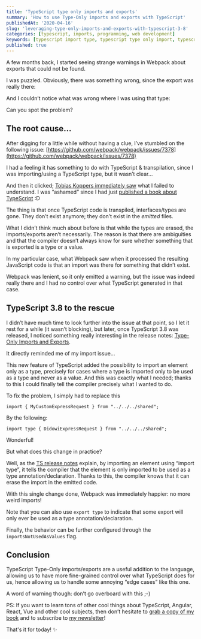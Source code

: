 ```yaml
---
title: 'TypeScript type only imports and exports'
summary: 'How to use Type-Only imports and exports with TypeScript'
publishedAt: '2020-04-16'
slug: 'leveraging-type-only-imports-and-exports-with-typescript-3-8'
categories: [typescript, imports, programming, web development]
keywords: [typescript import type, typescript type only import, typescript export type, typescript]
published: true
---
```


A few months back, I started seeing strange warnings in Webpack about exports that could not be found.

I was puzzled. Obviously, there was something wrong, since the export was really there:

<Gist gistLink="dsebastien/f542e2b00a3be272c4ad58ace37b50ce" />

And I couldn’t notice what was wrong where I was using that type:

<Gist gistLink="dsebastien/db4f8516ece24de8afe61ee2e99eab81" />

Can you spot the problem?

## The root cause…

After digging for a little while without having a clue, I’ve stumbled on the following issue: [https://github.com/webpack/webpack/issues/7378](https://github.com/webpack/webpack/issues/7378)

I had a feeling it has something to do with TypeScript & transpilation, since I was importing/using a TypeScript type, but it wasn’t clear…

And then it clicked; [Tobias Koppers immediately saw](https://github.com/webpack/webpack/issues/7378#issuecomment-392264102) what I failed to understand. I was “ashamed” since I had just [published a book about TypeScript](https://www.amazon.com/Learn-TypeScript-Building-Applications-understanding-ebook/dp/B081FB89BL?tag=dsebastien00-20) :D

The thing is that once TypeScript code is transpiled, interfaces/types are gone. They don’t exist anymore; they don’t exist in the _emitted_ files.

What I didn’t think much about before is that while the types are erased, the imports/exports aren’t necessarily. The reason is that there are ambiguities and that the compiler doesn’t always know for sure whether something that is exported is a type or a value.

In my particular case, what Webpack saw when it processed the resulting JavaScript code is that an import was there for something that didn’t exist.

Webpack was lenient, so it only emitted a warning, but the issue was indeed really there and I had no control over what TypeScript generated in that case.

## TypeScript 3.8 to the rescue

I didn’t have much time to look further into the issue at that point, so I let it rest for a while (it wasn’t blocking), but later, once TypeScript 3.8 was released, I noticed something really interesting in the release notes: [Type-Only Imports and Exports](https://devblogs.microsoft.com/typescript/announcing-typescript-3-8/#type-only-imports-exports).

It directly reminded me of my import issue…

This new feature of TypeScript added the possibility to import an element only as a type, precisely for cases where a type is imported only to be used as a type and never as a value. And this was exactly what I needed; thanks to this I could finally tell the compiler precisely what I wanted to do.

To fix the problem, I simply had to replace this

```
import { MyCustomExpressRequest } from "../../../shared";
```

By the following:

```
import type { DidowiExpressRequest } from "../../../shared";
```

Wonderful!

But what does this change in practice?

Well, as the [TS release notes](https://devblogs.microsoft.com/typescript/announcing-typescript-3-8/#type-only-imports-exports) explain, by importing an element using “import type”, it tells the compiler that the element is only imported to be used as a type annotation/declaration. Thanks to this, the compiler knows that it can erase the import in the emitted code.

With this single change done, Webpack was immediately happier: no more weird imports!

Note that you can also use `export type` to indicate that some export will only ever be used as a type annotation/declaration.

Finally, the behavior can be further configured through the `importsNotUsedAsValues` flag.

## Conclusion

TypeScript Type-Only imports/exports are a useful addition to the language, allowing us to have more fine-grained control over what TypeScript does for us, hence allowing us to handle some annoying “edge cases” like this one.

A word of warning though: don’t go overboard with this ;-)

PS: If you want to learn tons of other cool things about TypeScript, Angular, React, Vue and other cool subjects, then don’t hesitate to [grab a copy of my book](https://www.amazon.com/Learn-TypeScript-Building-Applications-understanding-ebook/dp/B081FB89BL?tag=dsebastien00-20) and to subscribe to [my newsletter](https://newsletter.dsebastien.net)!

That's it for today! ✨

<BlogPostSignature />
